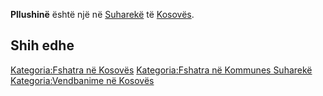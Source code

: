 {{Fshat në 
 | Emri                = Pllushinë
 | EmriAlt                = 
 | NAME_SHORT_FORM=      
 | NAME_GENERIC=      
 | NAME_SORT_NAME_RO=      PLLUSHINE
 | FULL_NAME_RO = Pllushinë
 | FULL_NAME_ND_RO=Pllushine
 | SORT_NAME_RG=PLLUSHINE
 | FULL_NAME_RG=Pllushinë
 | FULL_NAME_ND_RG=Pllushine
 | SRP_NAME_SHORT_FORM=      
 | SRP_NAME_GENERIC=      
 | SRP_NAME_SORT_NAME_RO=      
 | SRP_FULL_NAME_RO = 
 | SRP_FULL_NAME_ND_RO=
 | SRP_SORT_NAME_RG=
 | SRP_FULL_NAME_RG=
 | SRP_FULL_NAME_ND_RG=
 | Emri (Rasa dhanore) = 
 | Figura              = 
 | Shteti              = Kosovo
 | Komuna              = Suharekë
 | Kodi postar         = 
 | Sipërfaqja          = 

 | Popullsia           = 

 | Regj. i popullsisë  = 
 | Dend. e popullsisë  = 
 | Faqja zyrtare       = 
 <!--- Koordinatat ----> 
 | Gjerësia            = 42.661667
 | Gjatësia            = 20.751111
 | Lartësia            = 
}}
'''Pllushinë''' është një [[]] në [[Suharekë]] të [[Kosovës]].

<!-- == Gjeografia == -->
<!-- == Historia == -->
<!-- == Demografia == -->
== Shih edhe ==
{{Komuna Suharekë}}
{{Kosovo-Administrata-Cung}}

[[Kategoria:Fshatra në Kosovës]]
[[Kategoria:Fshatra në Kommunes Suharekë]]
[[Kategoria:Vendbanime në Kosovës]]